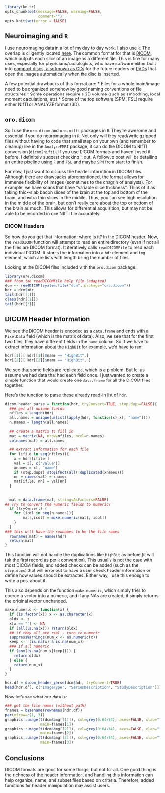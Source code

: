 

```r
library(knitr)
opts_chunk$set(message=FALSE, warning=FALSE,
               comment="")
opts_knit$set(error = FALSE)
```

## Neuroimaging and `R`

I use neuroimaging data in a lot of my day to day work.  I also use `R`.  The overlap is diligently located [here](http://cran.r-project.org/web/views/MedicalImaging.html).   The common format for that is [DICOM](http://dicom.nema.org/), which outputs each slice of an image as a different file.  This is fine for many uses, especially for physicians/radiologists, who have software either built into [compact discs, also known as CDs](http://en.wikipedia.org/wiki/Compact_disc) for the future readers or [DVDs](http://en.wikipedia.org/wiki/DVD) that open the images automatically when the disc is inserted.  

A few potential drawbacks of this format are:
  * Files for a whole brain/image need to be organized somehow by good naming conventions or file structures
  * Some operations require a 3D volume (such as smoothing, local moment calculations, etc)
  * Some of the top software (SPM, FSL) require either NIfTI or ANALYZE format (3D).

## `oro.dicom`
So I use the `oro.dicom` and `oro.nifti` packages in `R`.  They're awesome and essential if you do neuroimaging in `R`.  Not only will they read/write gzipped files without having to code that small step on your own (and remember to cleanup) like in the `AnalyzeFMRI` package, it can do the DICOM to NIfTI conversion (`dicom2nifti`).  If you use DICOM formats and haven't used it before, I definitely suggest checking it out.  A followup post will be detailing an entire pipeline using `R` and `FSL` and maybe `SPM` from start to finish.

For now, I just want to discuss the header informtion in DICOM files.  Although there are drawbacks aforementioned, the format allows for immense flexibility of images (sometimes to the chagrin of analysts).  For example, we have scans that have "variable slice thickness".  Think of it as taking thick-slab bacon slices of the brain at the top and bottom of the brain, and extra thin slices in the middle.  Thus, you can see high resolution in the middle of the brain, but don't really care about the top or bottom of the brain as much.  This allows for differential acquisition, but may not be able to be recorded in one NIfTI file accurately.

### DICOM Headers
So how do you get that information; where is it?  In the DICOM header.  Now, the `readDICOM` function will attempt to read an entire directory (even if not all the files are DICOM format).  It iteratively calls `readDICOMFile` to read each individual DICOM.  It stores the information into a `hdr` element and `img` element, which are lists with length being the number of files.

Looking at the DICOM files included with the `oro.dicom` package:
```r
library(oro.dicom)
### from the readDICOMFile help file (adapted)
dcm <- readDICOM(system.file("dcm", package="oro.dicom"))
hdr = dcm$hdr
tail(hdr[[1]])
class(hdr[[1]])
tail(hdr[[2]])
```

## DICOM Header Information
We see the DICOM header is encoded as a `data.frame` and ends with a `PixelData` field (which is the matrix of data).  Also, we see that for the first two files, they have different fields in the `name` column.  So if we have to extract information about the `HighBit` for example, we'd have to run:
```r
hdr[[1]][ hdr[[1]]$name == "HighBit",]
hdr[[2]][ hdr[[2]]$name == "HighBit", ]
```
We see that some fields are replicated, which is a problem.  But let us assume we had data that had each field once.  I just wanted to create a simple function that would create one `data.frame` for all the DICOM files together.

Here's the function to parse these already read-in list of `hdr`. 
```r
dicom_header_parse = function(hdr, tryConvert=TRUE, stop.dups=FALSE){
  ### get all unique fields
  nfiles = length(hdr)
  all.names = unique(unlist(lapply(hdr, function(x) x[, "name"])))
  n.names = length(all.names)
  
  ## create a matrix to fill in
  mat = matrix(NA, nrow=nfiles, ncol=n.names)
  colnames(mat) = all.names

  ## extract information for each file
  for (ifile in seq(nfiles)){
    x = hdr[[ifile]]
  	val = x[, c("value")] 
    xnames = x[, "name"]
    if (stop.dups) stopifnot(all(!duplicated(xnames)))
  	nn = names(val) = xnames
  	mat[ifile, nn] = val[nn] 
  }

  
  mat = data.frame(mat, stringsAsFactors=FALSE)
## Try to convert the numeric fields to numeric?
  if (tryConvert) {
  	for (icol in seq(n.names)){
  		mat[,icol] = make.numeric(mat[, icol]) 
  	}
  }
### this will have the rownames to be the file names
  rownames(mat) = names(hdr)
  return(mat)
}

```

This function will not handle the duplications like `HighBit` as before (it will tak the first record as per `R` convention).  This usually is not the case with most DICOM fields, and added checks can be added (such as the `stop.dups`) that will error out to have a user check header information or define how values shoudl be extracted.  Either way, I use this enough to write a post about it.

This also depends on the function `make.numeric`, which simply tries to coerce a vector into a numeric, and if any NAs are created, it simply returns the original vector unchanged.  

```r

make.numeric <- function(x) {
  if (is.factor(x)) x <- as.character(x)
  oldx <- x
  x[x == ""] <- NA
  if (all(is.na(x))) return(oldx)
  ## if they all are real - turn to numeric
  suppressWarnings(num_x <- as.numeric(x))
  keep <- !(is.na(x) & is.na(num_x))
  ### if all numeric 
  if (any(is.na(num_x[keep]))) {
    return(oldx)
  } else {
    return(num_x)
  }
}
```


```r
hdr.df = dicom_header_parse(dcm$hdr, tryConvert=TRUE)
head(hdr.df[, c("ImageType", "SeriesDescription", "StudyDescription")])
```

Now let's see what our data is:
```r
### get the file names (without path)
fnames = basename(rownames(hdr.df))
par(mfrow=c(1, 3))
graphics::image(t(dcm$img[[1]]), col=grey(0:64/64), axes=FALSE, xlab="", ylab="",
                main=fnames[1])
graphics::image(t(dcm$img[[2]]), col=grey(0:64/64), axes=FALSE, xlab="", ylab="",
                main=fnames[2])
graphics::image(t(dcm$img[[3]]), col=grey(0:64/64), axes=FALSE, xlab="", ylab="",
                main=fnames[3])
```


## Conclusions
DICOM formats are good for some things, but not for all.  One good thing is the richness of the header information, and handling this information can help organize, name, and subset files based on criteria.  Therefore, added functions for header manipulation may assist users.